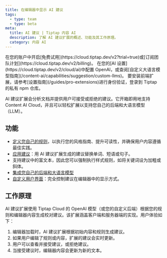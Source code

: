 ```yaml
---
title: 在编辑器中显示 AI 建议
tags:
  - type: team
  - type: beta
meta:
  title: AI 建议 | Tiptap 内容 AI
  description: 了解 AI 建议扩展的概述、功能及其工作原理。
  category: 内容 AI
---
```



<Requirements>
    <RequirementItem label="1. 激活试用或订阅">
        在您的账户中开启[免费试用](https://cloud.tiptap.dev/v2?trial=true)或[订阅团队计划](https://cloud.tiptap.dev/v2/billing)。
    </RequirementItem>
    <RequirementItem label="2. 集成 AI 提供商">
        在您的[AI 设置](https://cloud.tiptap.dev/v2/cloud/ai)中配置 OpenAI，或查阅[自定义大语言模型指南](/content-ai/capabilities/suggestion/custom-llms)。
    </RequirementItem>
    <RequirementItem label="3. 从私有仓库安装">
        要安装前端扩展，请参考[设置指南](/guides/pro-extensions)进行身份验证，登录到 Tiptap 的私有 npm 仓库。
    </RequirementItem>
</Requirements>

AI 建议扩展会分析文档并提供用户可接受或拒绝的建议。它开箱即用地支持 Content AI Cloud，并且可以轻松扩展以支持您自己的后端和大语言模型（LLM）。

<CodeDemo
  isPro
  path="/Extensions/AiSuggestion"
  src="https://develop--tiptap-pro.netlify.app/preview/Extensions/AiSuggestion"
/>

## 功能

- [定义您自己的规则](/content-ai/capabilities/suggestion/features/define-rules)，以执行您的风格指南、提升可读性，并确保用户内容遵循最佳实践。
- [应用建议](/content-ai/capabilities/suggestion/features/apply-suggestions)：用 AI 建议扩展生成的建议替换单词、短语或句子。
- 支持建议中的富文本，因此您可以强制执行样式规则，如将关键词设为加粗或斜体。
- [集成您自己的后端和大语言模型](/content-ai/capabilities/suggestion/custom-llms)
- [自定义用户界面](/content-ai/capabilities/suggestion/features/display-suggestions)：完全控制建议在编辑器中的显示方式。

## 工作原理

AI 建议扩展使用 Tiptap Cloud 的 OpenAI 模型（或您的自定义后端）根据您的规则和编辑器内容生成校对建议。该扩展涵盖客户端和服务器端的实现。用户体验如下：

1. 编辑器加载时，AI 建议扩展根据初始内容和规则生成建议。
2. 如果用户编辑了规则或内容，扩展的建议会实时更新。
3. 用户可以查看并接受建议，或拒绝建议。
4. 当接受建议时，编辑器内容会更新为新的文本。